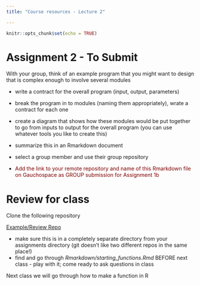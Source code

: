 ```yaml
---
title: "Course resources - Lecture 2"

---
```


```r
knitr::opts_chunk$set(echo = TRUE)
```


# Assignment 2 - To Submit


With your group, think of an example program that you might want to design that is complex enough to involve several modules

* write a contract for the overall program (input, output, parameters)
* break the program in to modules (naming them appropriately), wrate a contract for each one
* create a diagram that shows how these modules would be put together to go from inputs to output for the overall program (you can use whatever tools you like to create this)

* summarize this in an Rmarkdown document

*  select a group member and use their group repository 

-  <span style="color: maroon;">Add the link to your remote repository and name of this Rmarkdown file on Gauchospace as GROUP submission for Assignment 1b </span>

# Review for class

Clone the following repository 

[Example/Review Repo](https://github.com/naomitague/ESM_262_Examples.git)

  - make sure this is in a completely separate directory from your assignments directory (git doesn't like two different repos in the same place!)
  - find and go through *Rmarkdown/starting_functions.Rmd* BEFORE next class - play with it; come ready to ask questions in class


Next class we will go through how to make a function in R

